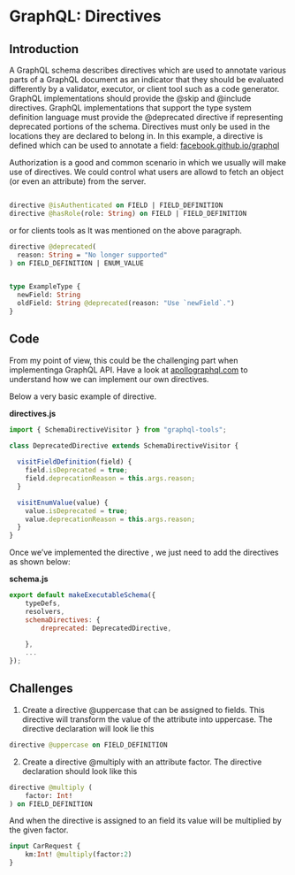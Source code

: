 # GraphQL: Directives

## Introduction

A GraphQL schema describes directives which are used to annotate various parts of a GraphQL document as an indicator that 
they should be evaluated differently by a validator, executor, or client tool such as a code generator.
GraphQL implementations should provide the @skip and @include directives.
GraphQL implementations that support the type system definition language must provide the  @deprecated directive if 
representing deprecated portions of the schema.
Directives must only be used in the locations they are declared to belong in. In this example, a directive is defined 
which can be used to annotate a field: [facebook.github.io/graphql](https://facebook.github.io/graphql/draft/#sec-Type-System.Directives) 

Authorization is a good and common scenario in which we usually will make use of directives. We could control what
users are allowd to fetch an object (or even an attribute) from the server.

```graphql

directive @isAuthenticated on FIELD | FIELD_DEFINITION
directive @hasRole(role: String) on FIELD | FIELD_DEFINITION


```

or for clients tools as It was mentioned on the above paragraph.

```graphql
directive @deprecated(
  reason: String = "No longer supported"
) on FIELD_DEFINITION | ENUM_VALUE


type ExampleType {
  newField: String
  oldField: String @deprecated(reason: "Use `newField`.")
}

```


## Code

From my point of view, this could be the challenging part when implementinga GraphQL API.
Have a look at [apollographql.com](https://www.apollographql.com/docs/graphql-tools/schema-directives.html) to understand
how we can implement our own directives.

Below a very basic example of directive.

**directives.js**
```js
import { SchemaDirectiveVisitor } from "graphql-tools";

class DeprecatedDirective extends SchemaDirectiveVisitor {
  
  visitFieldDefinition(field) {
    field.isDeprecated = true;
    field.deprecationReason = this.args.reason;
  }

  visitEnumValue(value) {
    value.isDeprecated = true;
    value.deprecationReason = this.args.reason;
  }
}
```

Once we've implemented the directive ,  we just need to add the directives as shown below:

**schema.js**
```js
export default makeExecutableSchema({
    typeDefs,
    resolvers,
    schemaDirectives: {
        dreprecated: DeprecatedDirective,
        
    },
    ...
});
```

## Challenges

1. Create a directive @uppercase that can be assigned to fields. This directive will transform the value of the attribute
into uppercase. The directive declaration will look lie this

```graphql
directive @uppercase on FIELD_DEFINITION
```  

2. Create a directive @multiply with an attribute factor. The directive declaration
should look like this

```graphql
directive @multiply (
    factor: Int!
) on FIELD_DEFINITION
```
And when the directive is assigned to an field its value will be multiplied by the given factor.

```graphql
input CarRequest {
    km:Int! @multiply(factor:2)
}
```